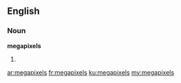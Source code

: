 ==English==

===Noun===
'''megapixels'''

# {{plural of|[[megapixel]]}}

[[ar:megapixels]]
[[fr:megapixels]]
[[ku:megapixels]]
[[my:megapixels]]